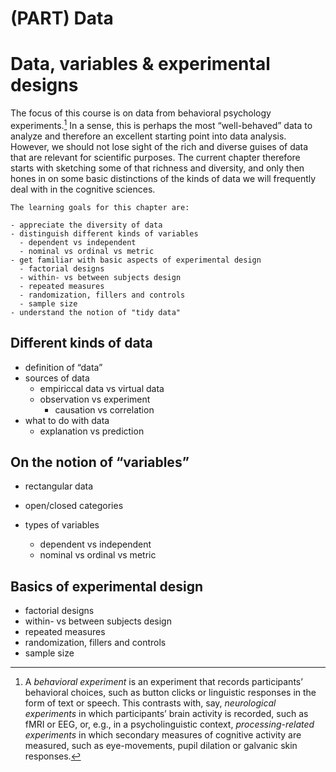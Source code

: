 # (PART) Data {-}

# Data, variables & experimental designs {#Chap-02-01-data}

The focus of this course is on data from behavioral psychology experiments.^[A *behavioral experiment* is an experiment that records participants' behavioral choices, such as button clicks or linguistic responses in the form of text or speech. This contrasts with, say, *neurological experiments* in which participants' brain activity is recorded, such as fMRI or EEG, or, e.g., in a psycholinguistic context, *processing-related experiments* in which secondary measures of cognitive activity are measured, such as eye-movements, pupil dilation or galvanic skin responses.] In a sense, this is perhaps the most "well-behaved" data to analyze and therefore an excellent starting point into data analysis. However, we should not lose sight of the rich and diverse guises of data that are relevant for scientific purposes. The current chapter therefore starts with sketching some of that richness and diversity, and only then hones in on some basic distinctions of the kinds of data we will frequently deal with in the cognitive sciences.

<!-- TODO: insert references to subsections -->

```block
The learning goals for this chapter are:

- appreciate the diversity of data
- distinguish different kinds of variables
  - dependent vs independent
  - nominal vs ordinal vs metric
- get familiar with basic aspects of experimental design
  - factorial designs
  - within- vs between subjects design
  - repeated measures
  - randomization, fillers and controls
  - sample size
- understand the notion of "tidy data"
```

## Different kinds of data

- definition of "data"
- sources of data
  - empiriccal data vs virtual data
  - observation vs experiment
    - causation vs correlation
- what to do with data
  - explanation vs prediction

## On the notion of "variables"

- rectangular data

- open/closed categories
- types of variables 
  - dependent vs independent
  - nominal vs ordinal vs metric

## Basics of experimental design

  - factorial designs
  - within- vs between subjects design
  - repeated measures
  - randomization, fillers and controls
  - sample size
